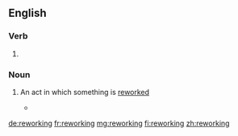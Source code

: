 ==English==

===Verb===
{{head|en}}

# {{present participle of|rework|lang=en}}

===Noun===
{{en-noun}}

# {{context|gerund of [[rework]]|lang=en}} An act in which something is [[rework]]ed
#* {{quote-news|year=1988|date=September 9|author=David Whiteis|title=Stuff enough: Raful Neal and the bluesman's dilemma|work=Chicago Reader|url=https://securesite.chireader.com/cgi-bin/Archive/abridged2.bat?path=1988/880909/NEAL
|passage=It was the exhilaration of moments like this that made the audience somewhat restless during the band's long warm-up sets later in the evening, sets primarily made up of craftsmanly but unimaginative '''reworkings''' of contemporary pop-funk. }}

[[de:reworking]]
[[fr:reworking]]
[[mg:reworking]]
[[fi:reworking]]
[[zh:reworking]]